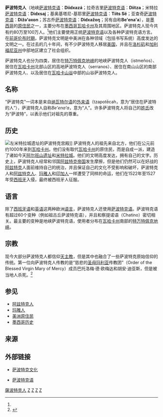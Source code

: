 {{noteTA
|1= zh:圣迭戈; zh-hans:圣迭戈; zh-hant:聖地牙哥; 
}}
{{Infobox Ethnic group
|group         = 萨波特克人
|image         = [[File:Heliodoro_Charis.jpg|100px]][[File:Benito_Juarez_Presidente.jpg|122px]]
|image_caption = {{link-es|埃里奥多罗·查理斯|Heliodoro Charis}}、[[墨西哥总统|墨西哥总统]][[贝尼托·胡亚雷斯|贝尼托·胡亚雷斯]]
|poptime= {{MEX}}：800,000-1,000,000+<br>{{USA}}：100,000+<ref name="autogenerated1">http://www.kpbs.org/news/2010/sep/01/zapotec-language-course-offered-sdsu/</ref>
|popplace= [[墨西哥|墨西哥]]（主要分布在[[瓦哈卡州|瓦哈卡州]]、[[哈利斯科州|哈利斯科州]]和[[墨西哥城|墨西哥城]]）<br>[[美国|美国]]（主要分布在[[洛杉矶|洛杉矶]]、[[旧金山|旧金山]]和[[圣迭戈|圣迭戈]]）
|rels= 融合了传统信仰的[[罗马天主教|罗马天主教]]
|langs= [[萨波特克语|萨波特克语]]、[[西班牙语|西班牙语]]、[[英语|英语]]
|related=
}}

'''萨波特克人'''（地峡[[萨波特克语|萨波特克语]]：'''Diidxazá'''；拉奇吉里[[萨波特克语|萨波特克语]]：'''Diitza'''；米特拉[[萨波特克语|萨波特克语]]：'''Didxsaj'''；基奥基塔尼-基耶里[[萨波特克语|萨波特克语]]：'''Tiits Së'''；亚查奇[[萨波特克语|萨波特克语]]：'''Dižə'əxon'''；苏古乔[[萨波特克语|萨波特克语]]：'''Didxažoŋ'''；另有自称'''Be'ena'a'''），是[[墨西哥|墨西哥]]的[[美洲原住民|原住民]]之一，主要分布在[[墨西哥|墨西哥]][[瓦哈卡州|瓦哈卡州]]及其周围地区。萨波特克人现今共有约80万至100万人。<ref name="autogenerated1"/>他们主要使用正统[[萨波特克语|萨波特克语]]以及各种萨波特克语方言。在[[前哥伦布时期|前哥伦布时期]]，萨波特克文明是中美洲在各种领域（包括书写系统）高度发达的文明之一。在过去的几十年间，有不少萨波特克人移居[[美国|美国]]，并且在[[洛杉矶|洛杉矶]]和[[加利福尼亚州|加利福尼亚州]]中部地区建立了社会组织。

萨波特克人也分为四类，居住在[[特万特佩克地峡|特万特佩克地峡]]的地峡萨波特克人（istmeños）、居住在[[瓦哈卡州|瓦哈卡州]]北部山区的高地萨波特克人（serranos）、居住在南山山区的南部萨波特克人、以及居住在[[瓦哈卡山谷|瓦哈卡山谷]]中部的山谷萨波特克人。

==名称==
“萨波特克”一词本是来自[[纳瓦特尔语|纳瓦特尔语]]的[[外来语|外来语]]（tzapotēcah，意为“居住在萨波特的人”），萨波特克人自称''Be'ena'a''，意为“人”。许多萨波特克人将自己的[[姓氏|姓氏]]改为“萨波特”，以表示他们对祖先的尊重。

==历史==
[[File:Zona_Arqueológica_Mitla_10.JPG|左]]米特拉城遗址的萨波特克宫殿]]
萨波特克人的祖先来自北方，他们在公元前约1000年来到[[瓦哈卡州|瓦哈卡州]]。他们没有取代[[瓦哈卡州|瓦哈卡州]]的原住民，而是自成一派，建造了诸如今天[[阿尔班山遗址|阿尔班山遗址]]和[[米特拉城|米特拉城]]。他们的文明高度发达，拥有自己的文字。历史上，萨波特克人经常和邻国[[阿兹特克帝国|阿兹特克帝国]]发生摩擦，但是他们仍然可以在好战的[[阿兹特克|阿兹特克]]人面前维持自己的统治，并且保证自己的文化不受影响和破坏，萨波特克人和[[阿兹特克人|阿兹特克人]]、[[玛雅人|玛雅人]]和[[印加人|印加人]]一样遭受了同样的命运，他们在1522年至1527年受[[西班牙帝国|西班牙]]入侵，最终被西班牙人征服。

==语言==
除了[[西班牙语|西班牙语]]和[[英语|英语]]这两种欧洲[[语言|语言]]，萨波特克人还使用[[萨波特克语|萨波特克语]]。萨波特克语有超过60个变种（例如祖古丘萨波特克语），并且和察提诺语（Chatino）密切相关。最主要的变种是地峡萨波特克语，使用者分布在[[瓦哈卡州|瓦哈卡州]]南部的[[特万特佩克地峡|特万特佩克地峡]]。

==宗教==
现今大部分萨波特克人都信仰[[天主教|天主教]]，但是其中也融合了一些萨波特克原始信仰的传统。第一位向萨波特克人传教的是“慈悲的[[圣母玛利亚|圣母玛利亚]]传教团”（Order of the Blessed Virgin Mary of Mercy）成员巴托洛梅·德·欧梅达和胡安·迪亚斯，但是被当地人杀死。<ref>{{cite encyclopedia|author=MacEarlean, A. A.|title= [[s:Catholic_Encyclopedia_(1913)/Zapoteca_Indians|Zapoteca Indians]]|encyclopedia = Catholic Encyclopedia|year=1913}}</ref>
 
{{wide image|Monte alban panorama from northern platform.jpg|1280px|<center>[[阿尔班山遗址|阿尔班山遗址]]</center>}}

==参见==
*[[阿兹特克人|阿兹特克人]]
*[[玛雅人|玛雅人]]
*[[美洲原住民|美洲原住民]]
*[[墨西哥历史|墨西哥历史]]

==来源==
{{reflist}}

==外部链接==
*{{en}}{{es}}[https://web.archive.org/web/20021220012803/http://zapotec.agron.iastate.edu/cultura.html 萨波特克文化] 
*{{en}}{{es}}[http://www.sil.org/mexico/zapoteca/00i-zapoteca.htm 萨波特克语] {{Wayback|url=http://www.sil.org/mexico/zapoteca/00i-zapoteca.htm |date=20091008204906 }}

{{Authority control}}
[[Category:薩波特克人|]]
[[Category:美洲原住民|Z]]
[[Category:美洲历史|Z]]
[[Category:墨西哥历史|Z]]
[[Category:墨西哥原住民|Z]]